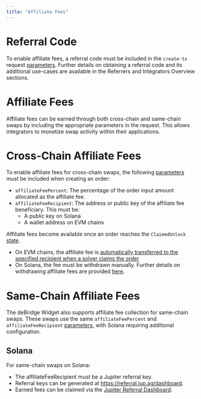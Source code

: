 ```yaml
---
title: "Affiliate Fees"
---
```


# Referral Code
To enable affiliate fees, a referral code must be included in the `create-tx` request
[parameters](/integration-guidelines/api/creating-order/api-parameters/api-parameters). Further details on obtaining a referral code and its
additional use-cases are available in the Referrers and Integrators Overview sections.

# Affiliate Fees
Affiliate fees can be earned through both cross-chain and same-chain swaps by including the appropriate parameters in the request. This allows
integrators to monetize swap activity within their applications.

# Cross-Chain Affiliate Fees 
To enable affiliate fees for cross-chain swaps, the following [parameters](/integration-guidelines/api/creating-order/api-parameters/api-parameters)
must be included when creating an order:
- `affiliateFeePercent`: The percentage of the order input amount allocated as the affiliate fee.
- `affiliateFeeRecipient`: The address or public key of the affiliate fee beneficiary. This must be:
  - A public key on Solana
  - A wallet address on EVM chains

Affiliate fees become available once an order reaches the `ClaimedUnlock` [state](/integration-guidelines/api/monitoring-orders/order-states). 
- On EVM chains, the affiliate fee is [automatically transferred to the specified recipient when a solver claims the
  order](/dln-specifics/order-fulfillment/claiming-order)
- On Solana, the fee must be withdrawn manually. Further details on withdrawing affiliate fees are provided
  [here](/affiliates/withdrawing-affiliate-fees).

# Same-Chain Affiliate Fees
The deBridge Widget also supports affiliate fee collection for same-chain swaps. These swaps use the same `affiliateFeePercent` and
`affiliateFeeRecipient` [parameters](/integration-guidelines/api/creating-order/api-parameters/api-parameters), with Solana requiring additional
configuration.

## Solana
For same-chain swaps on Solana:
- The affiliateFeeRecipient must be a Jupiter referral key.
- Referral keys can be generated at https://referral.jup.ag/dashboard.
- Earned fees can be claimed via the [Jupiter Referral Dashboard](https://referral.jup.ag/dashboard).
